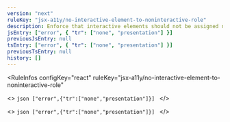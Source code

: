 ```yaml
---
version: "next"
ruleKey: "jsx-a11y/no-interactive-element-to-noninteractive-role"
description: Enforce that interactive elements should not be assigned non-interactive roles
jsEntry: ["error", { "tr": ["none", "presentation"] }]
previousJsEntry: null
tsEntry: ["error", { "tr": ["none", "presentation"] }]
previousTsEntry: null
history: []
---
```


<RuleInfos 
  configKey="react" 
  ruleKey="jsx-a11y/no-interactive-element-to-noninteractive-role" 
>
  <>
    ```json
    ["error",{"tr":["none","presentation"]}]
    ```
  </>

  <>
    ```json
    ["error",{"tr":["none","presentation"]}]
    ```
  </>
</RuleInfos>

